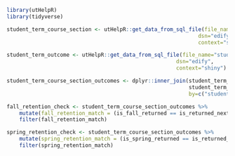 

```r
library(utHelpR)
library(tidyverse)

student_term_course_section <- utHelpR::get_data_from_sql_file(file_name="student_term_course_section.sql",
                                                             dsn="edify",
                                                             context="shiny")

student_term_outcome <- utHelpR::get_data_from_sql_file(file_name="student_term_outcome.sql",
                                                      dsn="edify",
                                                      context="shiny")

student_term_course_section_outcomes <- dplyr::inner_join(student_term_course_section,
                                                          student_term_outcome,
                                                          by=c("student_id", "term", "term_id"))

```


```r

fall_retention_check <- student_term_course_section_outcomes %>%
    mutate(fall_retention_match = (is_fall_returned == is_returned_next_fall) ) %>%
    filter(fall_retention_match)

spring_retention_check <- student_term_course_section_outcomes %>%
    mutate(spring_retention_match = (is_spring_returned == is_returned_next_spring) ) %>%
    filter(spring_retention_match)

```
